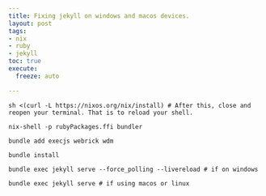 ```yaml
---
title: Fixing jekyll on windows and macos devices.
layout: post
tags:
- nix
- ruby
- jekyll
toc: true
execute:
  freeze: auto

---
```



```
sh <(curl -L https://nixos.org/nix/install) # After this, close and reopen your terminal. That is to reload your shell.

nix-shell -p rubyPackages.ffi bundler

bundle add execjs webrick wdm

bundle install

bundle exec jekyll serve --force_polling --livereload # if on windows

bundle exec jekyll serve # if using macos or linux
```